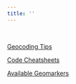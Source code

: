 ```yaml
---
title: ''
---
```


&nbsp;

[Geocoding Tips](./posts/geocoding_tips.html)

[Code Cheatsheets](posts/cheatsheet.html)

[Available Geomarkers](posts/available_geomarkers.html)